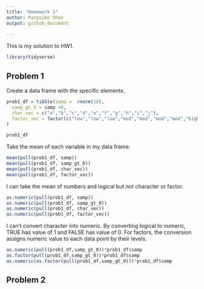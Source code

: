 ```yaml
---
title: "Homework 1"
author: Pangsibo Shen
output: github_document
    
---
```


This is my solution to HW1.

```r
library(tidyverse)
```

## Problem 1

Create a data frame with the specific elements.

```r
prob1_df = tibble(samp =  rnorm(10),
  samp_gt_0 = samp >0,
  char_vec = c("a","b","c","d","e","f","g","h","i","j"),
  factor_vec = factor(c("low","low","low","mod","mod","mod","mod","high","high","high"))
)

prob1_df
```

Take the mean of each variable in my data frame.

```r
mean(pull(prob1_df, samp))
mean(pull(prob1_df, samp_gt_0))
mean(pull(prob1_df, char_vec))
mean(pull(prob1_df, factor_vec))
```

I can take the mean of numbers and logical but not character or factor.

```r
as.numeric(pull(prob1_df, samp))
as.numeric(pull(prob1_df, samp_gt_0))
as.numeric(pull(prob1_df, char_vec))
as.numeric(pull(prob1_df, factor_vec))
```
I can't convert character into numeric. By converting logical to numeric, TRUE has value of 1 and FALSE has value of 0. For factors, the conversion assigns numeric value to each data point by their levels. 

```r
as.numeric(pull(prob1_df,samp_gt_0))*prob1_df$samp
as.factor(pull(prob1_df,samp_gt_0))*prob1_df$samp
as.numeric(as.factor(pull(prob1_df,samp_gt_0)))*prob1_df$samp
```

## Problem 2


